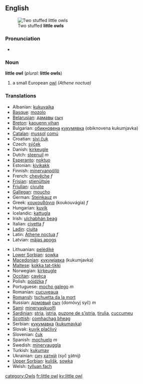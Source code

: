 {{wikipedia}}
==English==
[[Image:Kirkeugle.jpg|thumb|Two stuffed '''little owls''']]
===Pronunciation===
*{{IPA|/'lɪtəl ɑʊl/}}

===Noun===
'''little owl''' (''plural:'' '''little owls''')

# a small European [[owl]] ''(Athene noctua)''

===Translations===
{{top}}
*Albanian: [[kukuvajka]]
*[[Basque]]: [[mozolo]] 
*[[Belarusian]]: [[дамавы]] [[сыч]]
*[[Breton]]: [[kaouenn vihan]]
*Bulgarian: [[обикновена]] [[кукумявка]] (obiknovena kukumjavka)
*[[Catalan]]: [[mussol]] [[comú]]
*Croatian: [[sivi čuk]]
*Czech: [[sýček]]
*Danish: [[kirkeugle]]
*Dutch: [[steenuil]] ''m''
*[[Esperanto]]: [[noktuo]]
*Estonian: [[kivikakk]]
*Finnish: [[minervanpöllö]]
*French: [[chevêche]] ''f''
*[[Frisian]]: [[stienûltsje]]
*[[Friulian]]: [[civuite]]
*[[Gallegan]]: [[moucho]]
*German: [[Steinkauz]] ''m''
*Greek: [[κουκουβάγια]] (koukouvágia) ''f''
*Hungarian: [[kuvik]]
*Icelandic: [[kattugla]]
*Irish: [[ulchabhán beag]]
*Italian: [[civetta]] ''f''
*[[Ladin]]: [[ciuita]]
*Latin: [[Athene noctua]] ''f''
*Latvian: [[mājas apogs]]
{{mid}}
*Lithuanian: [[pelėdikė]]
*[[Lower Sorbian]]: [[sowka]]
*[[Macedonian]]: [[кукумjавка]] (kukumjavka)
*[[Maltese]]: [[kokka tat-tikki]]
*Norwegian: [[kirkeugle]]
*[[Occitan]]: [[cavèca]]
*Polish: [[pójdźka]] ''f''
*Portuguese: [[mocho galego]] ''m''
*Romanian: [[cucuveaua]]
*[[Romansh]]: [[tschuetta da la mort]]
*Russian: [[домовый]] [[сыч]] (domóvyj syč) ''m''
*[[Sami]]: [[minervaskuolfi]]
*[[Sardinian]]: [[stria]], [[istria]], [[puzone de s’istria]], [[tirulia]], [[cuccumeu]]
*[[Scottish]]: [[comhachag bheag]]
*Serbian: [[кукумавка]] ([[kukumavka]])
*Slovak: [[kuvik plačlivý]]
*Slovenian: [[čuk]]
*Spanish: [[mochuelo]] ''m''
*Swedish: [[minervauggla]]
*Turkish: [[kukumav]] 
*Ukrainian: [[сич]] [[хатній]] (syč χátnij)
*[[Upper Sorbian]]: [[kulišk]], [[sowka]]
*Welsh: [[tylluan fach]]
{{bottom}}

[[category:Owls]]
[[fr:little owl]]
[[ky:little owl]]